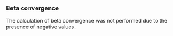 



<br><br>
 
###  Beta convergence
 
The calculation of beta convergence was not performed due to the presence of negative values.  
 
<br>
 
 




